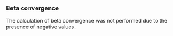 



<br><br>
 
###  Beta convergence
 
The calculation of beta convergence was not performed due to the presence of negative values.  
 
<br>
 
 




